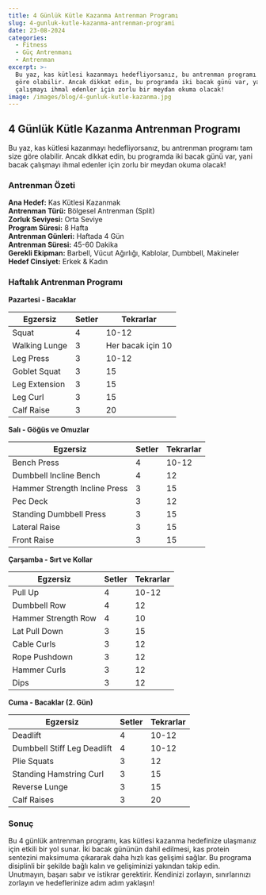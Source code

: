 ```yaml
---
title: 4 Günlük Kütle Kazanma Antrenman Programı
slug: 4-gunluk-kutle-kazanma-antrenman-programi
date: 23-08-2024
categories:
  - Fitness
  - Güç Antrenmanı
  - Antrenman
excerpt: >-
  Bu yaz, kas kütlesi kazanmayı hedefliyorsanız, bu antrenman programı tam size
  göre olabilir. Ancak dikkat edin, bu programda iki bacak günü var, yani bacak
  çalışmayı ihmal edenler için zorlu bir meydan okuma olacak!
image: /images/blog/4-gunluk-kutle-kazanma.jpg
---
```


## 4 Günlük Kütle Kazanma Antrenman Programı

Bu yaz, kas kütlesi kazanmayı hedefliyorsanız, bu antrenman programı tam size göre olabilir. Ancak dikkat edin, bu programda iki bacak günü var, yani bacak çalışmayı ihmal edenler için zorlu bir meydan okuma olacak!

### Antrenman Özeti

**Ana Hedef:** Kas Kütlesi Kazanmak  
**Antrenman Türü:** Bölgesel Antrenman (Split)  
**Zorluk Seviyesi:** Orta Seviye  
**Program Süresi:** 8 Hafta  
**Antrenman Günleri:** Haftada 4 Gün  
**Antrenman Süresi:** 45-60 Dakika  
**Gerekli Ekipman:** Barbell, Vücut Ağırlığı, Kablolar, Dumbbell, Makineler  
**Hedef Cinsiyet:** Erkek & Kadın  

### Haftalık Antrenman Programı

**Pazartesi - Bacaklar**

<table className="prose w-full table-auto text-left border-collapse border border-gray-200 dark:border-gray-600">
  <thead className="bg-gray-200 dark:bg-gray-700">
    <tr>
      <th className="border px-4 py-2 dark:border-gray-600 text-black dark:text-white">Egzersiz</th>
      <th className="border px-4 py-2 dark:border-gray-600 text-black dark:text-white">Setler</th>
      <th className="border px-4 py-2 dark:border-gray-600 text-black dark:text-white">Tekrarlar</th>
    </tr>
  </thead>
  <tbody>
    <tr className="bg-gray-100 dark:bg-gray-800">
      <td className="border px-4 py-2 dark:border-gray-600">Squat</td>
      <td className="border px-4 py-2 dark:border-gray-600">4</td>
      <td className="border px-4 py-2 dark:border-gray-600">10-12</td>
    </tr>
    <tr>
      <td className="border px-4 py-2 dark:border-gray-600">Walking Lunge</td>
      <td className="border px-4 py-2 dark:border-gray-600">3</td>
      <td className="border px-4 py-2 dark:border-gray-600">Her bacak için 10</td>
    </tr>
    <tr className="bg-gray-100 dark:bg-gray-800">
      <td className="border px-4 py-2 dark:border-gray-600">Leg Press</td>
      <td className="border px-4 py-2 dark:border-gray-600">3</td>
      <td className="border px-4 py-2 dark:border-gray-600">10-12</td>
    </tr>
    <tr>
      <td className="border px-4 py-2 dark:border-gray-600">Goblet Squat</td>
      <td className="border px-4 py-2 dark:border-gray-600">3</td>
      <td className="border px-4 py-2 dark:border-gray-600">15</td>
    </tr>
    <tr className="bg-gray-100 dark:bg-gray-800">
      <td className="border px-4 py-2 dark:border-gray-600">Leg Extension</td>
      <td className="border px-4 py-2 dark:border-gray-600">3</td>
      <td className="border px-4 py-2 dark:border-gray-600">15</td>
    </tr>
    <tr>
      <td className="border px-4 py-2 dark:border-gray-600">Leg Curl</td>
      <td className="border px-4 py-2 dark:border-gray-600">3</td>
      <td className="border px-4 py-2 dark:border-gray-600">15</td>
    </tr>
    <tr className="bg-gray-100 dark:bg-gray-800">
      <td className="border px-4 py-2 dark:border-gray-600">Calf Raise</td>
      <td className="border px-4 py-2 dark:border-gray-600">3</td>
      <td className="border px-4 py-2 dark:border-gray-600">20</td>
    </tr>
  </tbody>
</table>

**Salı - Göğüs ve Omuzlar**

<table className="prose w-full table-auto text-left border-collapse border border-gray-200 dark:border-gray-600">
  <thead className="bg-gray-200 dark:bg-gray-700">
    <tr>
      <th className="border px-4 py-2 dark:border-gray-600 text-black dark:text-white">Egzersiz</th>
      <th className="border px-4 py-2 dark:border-gray-600 text-black dark:text-white">Setler</th>
      <th className="border px-4 py-2 dark:border-gray-600 text-black dark:text-white">Tekrarlar</th>
    </tr>
  </thead>
  <tbody>
    <tr className="bg-gray-100 dark:bg-gray-800">
      <td className="border px-4 py-2 dark:border-gray-600">Bench Press</td>
      <td className="border px-4 py-2 dark:border-gray-600">4</td>
      <td className="border px-4 py-2 dark:border-gray-600">10-12</td>
    </tr>
    <tr>
      <td className="border px-4 py-2 dark:border-gray-600">Dumbbell Incline Bench</td>
      <td className="border px-4 py-2 dark:border-gray-600">4</td>
      <td className="border px-4 py-2 dark:border-gray-600">12</td>
    </tr>
    <tr className="bg-gray-100 dark:bg-gray-800">
      <td className="border px-4 py-2 dark:border-gray-600">Hammer Strength Incline Press</td>
      <td className="border px-4 py-2 dark:border-gray-600">3</td>
      <td className="border px-4 py-2 dark:border-gray-600">15</td>
    </tr>
    <tr>
      <td className="border px-4 py-2 dark:border-gray-600">Pec Deck</td>
      <td className="border px-4 py-2 dark:border-gray-600">3</td>
      <td className="border px-4 py-2 dark:border-gray-600">12</td>
    </tr>
    <tr className="bg-gray-100 dark:bg-gray-800">
      <td className="border px-4 py-2 dark:border-gray-600">Standing Dumbbell Press</td>
      <td className="border px-4 py-2 dark:border-gray-600">3</td>
      <td className="border px-4 py-2 dark:border-gray-600">15</td>
    </tr>
    <tr>
      <td className="border px-4 py-2 dark:border-gray-600">Lateral Raise</td>
      <td className="border px-4 py-2 dark:border-gray-600">3</td>
      <td className="border px-4 py-2 dark:border-gray-600">15</td>
    </tr>
    <tr className="bg-gray-100 dark:bg-gray-800">
      <td className="border px-4 py-2 dark:border-gray-600">Front Raise</td>
      <td className="border px-4 py-2 dark:border-gray-600">3</td>
      <td className="border px-4 py-2 dark:border-gray-600">15</td>
    </tr>
  </tbody>
</table>

**Çarşamba - Sırt ve Kollar**

<table className="prose w-full table-auto text-left border-collapse border border-gray-200 dark:border-gray-600">
  <thead className="bg-gray-200 dark:bg-gray-700">
    <tr>
      <th className="border px-4 py-2 dark:border-gray-600 text-black dark:text-white">Egzersiz</th>
      <th className="border px-4 py-2 dark:border-gray-600 text-black dark:text-white">Setler</th>
      <th className="border px-4 py-2 dark:border-gray-600 text-black dark:text-white">Tekrarlar</th>
    </tr>
  </thead>
  <tbody>
    <tr className="bg-gray-100 dark:bg-gray-800">
      <td className="border px-4 py-2 dark:border-gray-600">Pull Up</td>
      <td className="border px-4 py-2 dark:border-gray-600">4</td>
      <td className="border px-4 py-2 dark:border-gray-600">10-12</td>
    </tr>
    <tr>
      <td className="border px-4 py-2 dark:border-gray-600">Dumbbell Row</td>
      <td className="border px-4 py-2 dark:border-gray-600">4</td>
      <td className="border px-4 py-2 dark:border-gray-600">12</td>
    </tr>
    <tr className="bg-gray-100 dark:bg-gray-800">
      <td className="border px-4 py-2 dark:border-gray-600">Hammer Strength Row</td>
      <td className="border px-4 py-2 dark:border-gray-600">4</td>
      <td className="border px-4 py-2 dark:border-gray-600">10</td>
    </tr>
    <tr>
      <td className="border px-4 py-2 dark:border-gray-600">Lat Pull Down</td>
      <td className="border px-4 py-2 dark:border-gray-600">3</td>
      <td className="border px-4 py-2 dark:border-gray-600">15</td>
    </tr>
    <tr className="bg-gray-100 dark:bg-gray-800">
      <td className="border px-4 py-2 dark:border-gray-600">Cable Curls</td>
      <td className="border px-4 py-2 dark:border-gray-600">3</td>
      <td className="border px-4 py-2 dark:border-gray-600">12</td>
    </tr>
    <tr>
      <td className="border px-4 py-2 dark:border-gray-600">Rope Pushdown</td>
      <td className="border px-4 py-2 dark:border-gray-600">3</td>
      <td className="border px-4 py-2 dark:border-gray-600">12</td>
    </tr>
    <tr className="bg-gray-100 dark:bg-gray-800">
      <td className="border px-4 py-2 dark:border-gray-600">Hammer Curls</td>
      <td className="border px-4 py-2 dark:border-gray-600">3</td>
      <td className="border px-4 py-2 dark:border-gray-600">12</td>
    </tr>
    <tr>
      <td className="border px-4 py-2 dark:border-gray-600">Dips</td>
      <td className="border px-4 py-2 dark:border-gray-600">3</td>
      <td className="border px-4 py-2 dark:border-gray-600">12</td>
    </tr>
  </tbody>
</table>

**Cuma - Bacaklar (2. Gün)**

<table className="prose w-full table-auto text-left border-collapse border border-gray-200 dark:border-gray-600">
  <thead className="bg-gray-200 dark:bg-gray-700">
    <tr>
      <th className="border px-4 py-2 dark:border-gray-600 text-black dark:text-white">Egzersiz</th>
      <th className="border px-4 py-2 dark:border-gray-600 text-black dark:text-white">Setler</th>
      <th className="border px-4 py-2 dark:border-gray-600 text-black dark:text-white">Tekrarlar</th>
    </tr>
  </thead>
  <tbody>
    <tr className="bg-gray-100 dark:bg-gray-800">
      <td className="border px-4 py-2 dark:border-gray-600">Deadlift</td>
      <td className="border px-4 py-2 dark:border-gray-600">4</td>
      <td className="border px-4 py-2 dark:border-gray-600">10-12</td>
    </tr>
    <tr>
      <td className="border px-4 py-2 dark:border-gray-600">Dumbbell Stiff Leg Deadlift</td>
      <td className="border px-4 py-2 dark:border-gray-600">4</td>
      <td className="border px-4 py-2 dark:border-gray-600">10-12</td>
    </tr>
    <tr className="bg-gray-100 dark:bg-gray-800">
      <td className="border px-4 py-2 dark:border-gray-600">Plie Squats</td>
      <td className="border px-4 py-2 dark:border-gray-600">3</td>
      <td className="border px-4 py-2 dark:border-gray-600">12</td>
    </tr>
    <tr>
      <td className="border px-4 py-2 dark:border-gray-600">Standing Hamstring Curl</td>
      <td className="border px-4 py-2 dark:border-gray-600">3</td>
      <td className="border px-4 py-2 dark:border-gray-600">15</td>
    </tr>
    <tr className="bg-gray-100 dark:bg-gray-800">
      <td className="border px-4 py-2 dark:border-gray-600">Reverse Lunge</td>
      <td className="border px-4 py-2 dark:border-gray-600">3</td>
      <td className="border px-4 py-2 dark:border-gray-600">15</td>
    </tr>
    <tr>
      <td className="border px-4 py-2 dark:border-gray-600">Calf Raises</td>
      <td className="border px-4 py-2 dark:border-gray-600">3</td>
      <td className="border px-4 py-2 dark:border-gray-600">20</td>
    </tr>
  </tbody>
</table>

### Sonuç

Bu 4 günlük antrenman programı, kas kütlesi kazanma hedefinize ulaşmanız için etkili bir yol sunar. İki bacak gününün dahil edilmesi, kas protein sentezini maksimuma çıkararak daha hızlı kas gelişimi sağlar. Bu programa disiplinli bir şekilde bağlı kalın ve gelişiminizi yakından takip edin. Unutmayın, başarı sabır ve istikrar gerektirir. Kendinizi zorlayın, sınırlarınızı zorlayın ve hedeflerinize adım adım yaklaşın!
